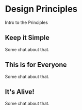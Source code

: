 
<Meta title="Design System | Design Principles" />

# Design Principles

Intro to the Principles

## Keep it Simple

Some chat about that.

## This is for Everyone

Some chat about that.

## It's Alive!

Some chat about that.

